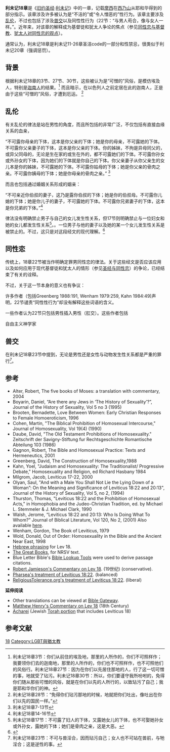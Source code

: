'''利未记18章'''是《[[旧约圣经|旧约圣经]]·[[利未记|利未记]]》中的一章，记载[[摩西|摩西]]在[[西乃山|西乃山]]从耶和华得到的部分指示。该章涉及许多被认为是“不洁的”或“令人憎恶的”性行为。该章主要涉及[[乱伦|乱伦]]，不过也包括了涉及[[兽交|兽交]]以及同性性行为（22节：“与男人苟合，像与女人一样。”。近年来，对该章的解释成为基督徒和犹太人争论的焦点（参见[[同性恋与基督教|同性恋与基督教]]、[[犹太人对同性恋的观点|犹太人对同性恋的观点]]）。   

通常认为，利未记18章是利未记11-26章圣洁code的一部分和性禁忌，很类似于利未记20章（强调惩罚）。   

== 背景 ==
根据利未记18章的3节、27节、30节，这些被认为是“可憎的”风俗，是模仿埃及人，特别是[[迦南人|迦南人]]的结果。<ref>利未记18章3节：你们从前住的埃及地，那里的人所作的，你们不可照样作；我要领你们去的迦南地，那里的人所作的，你们也不可照样作，也不可照他们的风俗行。利未记18章27节：因为在你们以先居住那地的人，行了这一切可憎的事，地就受了玷污。利未记18章30节：所以，你们要谨守我所吩咐的，免得你们随从那些可憎的风俗，就是在你们以先的人所行的，以致玷污了自己；我是耶和华你们的神。</ref>
</sup>而且暗示，在以色列人之前定居在此的迦南人，正是由于这些“可憎的”风俗，才遭到厄运。 <ref>利未记18章28节：“免得你们玷污那地的时候，地就把你们吐出，像吐出在你们以先的国民一样。”</ref>

<!-- 无论甚么人行了其中一件可憎的事，必从民中剪除。 --> 

== 乱伦 ==

有关乱伦的律法是站在男性的角度，而且所包括的非常广泛，不仅包括有直接血缘关系的血亲，

“不可露你母亲的下体，这本是你父亲的下体；她是你的母亲，不可露她的下体。不可露你父亲妻子的下体，这本是你父亲的下体。你的姊妹，不拘是异母同父的，或异父同母的，无论是生在家的或生在外的，都不可露她们的下体。不可露你孙女或外孙女的下体，因为她们的下体就是你自己的下体。你父亲妻子从你父亲生的女儿本是你的姊妹，不可露她的下体。不可露你姑母的下体；她是你父亲的骨肉之亲。不可露你姨母的下体；她是你母亲的骨肉之亲。” <ref>利未记18章7-13节</ref>

而且也包括通过婚姻关系形成的姻亲：

“不可亲近你伯叔的妻子，这乃是露你伯叔的下体；她是你的伯叔母。不可露你儿媳的下体；她是你儿子的妻子，不可露她的下体。不可露你兄弟妻子的下体，这本是你兄弟的下体。”<ref>利未记18章14-16节</ref>


律法没有明确禁止男子与自己的女儿发生性关系，但17节则明确禁止与一位妇女和她的女儿都发生性关系<ref>利未记18章17节：不可露了妇人的下体，又露她女儿的下体，也不可娶她孙女或外孙女，露她的下体；她们是骨肉之亲，这是大恶。</ref>。。一位男子与他的妻子以及她的某一个女儿发生性关系是被禁止的。不过，这只是对这段经文的现代理解。<ref>{{cite web |url=http://www.mnment.com/judaism/halakhah.php |title=存档副本 |accessdate=2007-05-22 |deadurl=yes |archiveurl=https://web.archive.org/web/20070312124152/http://www.mnment.com/judaism/halakhah.php |archivedate=2007-03-12 }}</ref>

== 同性恋 ==
{{details|圣经与同性恋}}

传统上，18章22节被当作明确定罪男同性恋的律法。关于这些经文是否应该应用以及如何应用于现代基督徒和犹太人的情形（参见[[圣经与同性恋|圣经与同性恋]]）的争论，已经结束了有关的诠释。

不过，关于这一节本身的意义也有争议：

许多作者（包括Greenberg 1988:191, Wenham 1979:259, Kahn 1984:49)声明，22节谴责“同性性行为”却没有解释这些词语的含义。

一些作者认为22节只包括男性插入男性（肛交）。这些作者包括<!--  Babylonian Talmud Sanhedrin 54a and b; Josephus, Against Apion 2.199; and Philo, Abraham 135. 一些现代作者 stating this view include Alter 2004:623, 632; Boyarin 1995:339, 343; Brooten 1996:61; Cohen 1990:6; Daube 1986:447; Milgrom 2000:1568; Olyan 1994:185; Thurston 1990:16; and Walsh 2001:208. -->

<!-- The papers by Olyan and Walsh show how they conclude that v.22 refers only to men penetrating men.  In brief, the verse only prohibits a male having sex (lying) with another male when the sex is “the lyings of a woman” (miškəḇē ʼiššā).  The phrase “the lyings of a woman” is the opposite of “the lying of a male”, which in the Old Testament (eg [[Book_of_Numbers|Book of Numbers]] 31:17–18, 35, and [[Judges|Judges]] 21:11–12) means male vaginal penetration.  The opposite of this is female vaginal receptivity – the meaning of “the lyings of a woman”.  The male equivalent of vaginal receptivity is anal receptivity.  Therefore v.22 prohibits a male from having anal sex (lying) with another male.

On the other hand, some authors state that v.22 condemns all sex acts between males.  These authors include Gagnon 2001:143; and Wold 1998:95. -->

<!-- Some note that v.22 uses the Hebrew phrase, {{unicode|לֹא תִשְׁכַּב "lō ṯiškaḇ"}}, which could be referring to any form of laying down to rest. In the surrounding sexual-condemnation passages v.20 and v.23, the phrase {{unicode|לֹא־תִתֵּן שְׁכָבְתְּךָ "lō-ṯittēn šəḵoḇtəḵā"}} is used, which is quite specifically about sex. Some argue that the lack of parallelism between these statements is an indicator that passage v.22 is deliberately phrased to not talk explicitly about sex.

Others note v.22 concerns {{unicode|מִשְׁכְּבֵי אִשָּׁה "miškəḇē ʼiššā"}}, literally "the bed(chambers) of (a) woman." They argue that, while this can be an ''indirect'' reference to sexuality, it is never used as directly as the English translation seems to indicate. They note that {{unicode|מִשְׁכַּב "miškaḇ"}} can only used euphemistically to refer to sex, e.g. Numbers 31:18, lit. "women who have known man in the bed of man." They deny that this is a euphemistic use. Also, {{unicode|תִּשְׁכַּב "tiškaḇ"}} could refer to any form of rest (Gen 19:4, 28:11-13, 47:30, Exd 22:27, Lev 14:47, 26:6, Num 23:24, et al).

Conservative theologians have responded that there are many instances of {{unicode|תִּשְׁכַּב "tiškaḇ"}} referring explicitly to sex (Gen 19:34, 26:10, 30:15-16, 34:2, 35:22, 39:7, Exd 22:16, 22:19, et al). Moreover, they argue, the entire context of Leviticus 18 seems to deal with sexual things, and that this rendition of "lie with" is likewise sexual [http://blueletterbible.org/Comm/jfb/Lev/Lev018.html#1107]. See, for example, Wold 1998:107. -->

自由主义神学家<!--  have responded to this by noting that v.21 immediately precedes v.22, but is not sexual, hence the context is broken in at least one, and possibly two, passages, before getting reasserted by the parallelism of v.20 and v.23. (But note that Cohen (1990:13) states that “seed” (zera) in v.21 means “semen”, not “offspring” or “children”, and offering semen to Molech is a sexual act).

Some also dispute the type of condemnation present in v.22. The verse identifies that the form of condemnation is {{unicode|תֹּועֵבָה "tōʻēḇā"}}. The earlier crimes referenced in Leviticus 18 (the nakedness crimes), are specifically identified as {{unicode|זִמָּה zimmā}}.  {{unicode|תֹּועֵבָה "Tōʻēḇā"}} is a word strictly concerning the sin of idolatry (Gen 43:32, 46:34,
Exd 8:26, Deut 7:25, 13:12-14, et al). {{unicode|זִמָּה Zimmā}} seems a more appropriate word to talk about sexual crimes (Lev 18:17, 19:29, 20:14, Judges 20:5-6, Jer 13:27, Eze 16:26-27, et al). -->

<!-- == The nature and scope of the prohibitions ==

Historically, there has been some debate as to whether these laws should be regarded as [[ethical|ethical]] [[law|law]]s (and therefore universal) or [[cult_(religious_practice)|cultic]]/[[ritual|ritual]] laws (and thus particular). Jewish interpretations have generally resisted such a dichotomy. -->

<!-- Some Christian theology has made such a distinction - holding that 'Old Testament' cleanliness Laws were cultic laws abolished by [[Jesus|Jesus]]. (Passages such as Matthew 15:11 and Mark 7:19 can be cited in support of this abolition, however, passages such as the introduction to the [[Antithesis_of_the_Law|Antithesis of the Law]], in the [[Gospel_of_Matthew|Gospel of Matthew]], seem to point in the opposite direction.)

Interpretations holding that Leviticus 18 is talking about moral law, argue that the word "to'evah" (or "ta'ba") used as "[[abomination_(Bible)|abomination]]," is not used for cleanliness laws. They also typically point at the Lev 20:13 pronouncement of death upon all people who betray Lev 18:22. They suggest that these are indicators that Lev 18:22 concerns moral sin, not simply ritual uncleanliness. (It is noteworthy in this context that laws of ritual purity and cleanliness such as unclean animals, are described as "abomination")

Others argue that this view is too narrow and out of context. They point the reader to passages v.24-v.30, where "to'evah" occurs 4 times, and the word defile, in derived forms from the Hebrew root word "tame," occurs 6 times. Derivatives of this same word are used throughout Leviticus 11, and it is argued that, these refer to food cleanliness the same as some interpret Jesus to have revoked. -->

== 兽交 ==
在利未记18章23节中提到，无论是男性还是女性与动物发生性关系都是严重的罪行<ref>利未记18章23节：不可与兽淫合，因而玷污自己；女人也不可站在兽前，与牠淫合；这是逆性的事。</ref>。
== 参考 ==
* Alter, Robert, The five books of Moses: a translation with commentary, 2004
* Boyarin, Daniel, “Are there any Jews in ‘The History of Sexuality’?”, Journal of the History of Sexuality, Vol 5 no 3 (1995) 
* Brooten, Bernadette, Love Between Women: Early Christian Responses to Female Homoeroticism, 1996
* Cohen, Martin, "The Biblical Prohibition of Homosexual Intercourse," Journal of Homosexuality, Vol 19(4) (1990)
* Daube, David, "The Old Testament Prohibitions of Homosexuality." Zeitschrift der Savigny-Stiftung fur Rechtsgeschichte Romantische Abteilung 103 (1986)
* Gagnon, Robert, The Bible and Homosexual Practice: Texts and Hermeneutics, 2001
* Greenberg, David, The Construction of Homosexuality,1988
* Kahn, Yoel, "Judaism and Homosexuality: The Traditionalist/ Progressive Debate," Homosexuality and Religion, ed Richard Hasbany 1984
* Milgrom, Jacob, Leviticus 17-22, 2000
* Olyan, Saul, "And with a Male You Shall Not Lie the Lying Down of a Woman”: On the Meaning and Significance of Leviticus 18:22 and 20:13", Journal of the History of Sexuality, Vol 5, no 2, (1994)
* Thurston, Thomas, "Leviticus 18:22 and the Prohibition of Homosexual Acts," in Homophobia and the Judeo-Christian Tradition, ed. by Michael L. Stemmeler & J. Michael Clark, 1990
* Walsh, Jerome, “Leviticus 18:22 and 20:13: Who Is Doing What To Whom?” Journal of Biblical Literature, Vol 120, No 2, (2001)  Also available [http://www.sbl-site.org/Publications/JBL/JBL1202.pdf here]{{Wayback|url=http://www.sbl-site.org/Publications/JBL/JBL1202.pdf |date=20070104151350 }}.
* Wenham, Gordon, The Book of Leviticus, 1979
* Wold, Donald, Out of Order: Homosexuality in the Bible and the Ancient Near East, 1998
* [http://headcoverings-by-devorah.com/HebEngTaNaKh27.html Hebrew phrasing]{{Wayback|url=http://headcoverings-by-devorah.com/HebEngTaNaKh27.html |date=20070928145051 }} for Lev 18.
* [https://archive.is/20021207052423/http://www.anova.org/sev/ The Great Books], for NRSV text.
* Blue Letter Bible's [http://www.tgm.org/bible.htm Bible Lookup Tools]{{Wayback|url=http://www.tgm.org/bible.htm |date=20070520134325 }} were used to derive passage citations.
* [http://blueletterbible.org/Comm/jfb/Lev/Lev018.html Robert Jamieson's Commentary on Lev 18]{{Wayback|url=http://blueletterbible.org/Comm/jfb/Lev/Lev018.html |date=20031024040711 }}. (19世纪) (conservative).
* [https://www.webcitation.org/query?url=http://www.geocities.com/pharsea/Leviticus.html&date=2009-10-26+00:31:43 Pharsea's treatment of Leviticus 18:22]. (balanced)
* [http://www.religioustolerance.org/hom_bibh.htm ReligiousTolerance.org's treatment of Leviticus 18:22]{{Wayback|url=http://www.religioustolerance.org/hom_bibh.htm |date=20070609084457 }}. (liberal)

'''延伸阅读'''
* Other translations can be viewed at [http://www.biblegateway.com/passage/ Bible Gateway]{{Wayback|url=http://www.biblegateway.com/passage/ |date=20190910223900 }}.
* [http://blueletterbible.org/Comm/mhc/Lev/Lev018.html Matthew Henry's Commentary on Lev 18]{{Wayback|url=http://blueletterbible.org/Comm/mhc/Lev/Lev018.html |date=20031223211913 }} (18th Century)
*[[Acharei|Acharei]] (Jewish [[parsha|Torah portion]] that includes Leviticus 18)

==参考文献==
<div class="references-small">
<references />
</div>

[[Category:利未记章节|18]]
[[Category:LGBT與猶太教|Category:LGBT與猶太教]]
